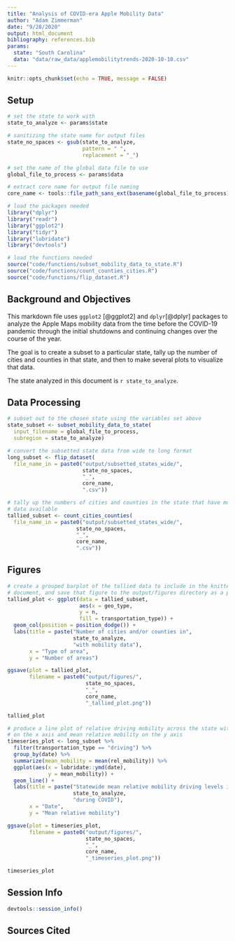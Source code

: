 ```yaml
---
title: "Analysis of COVID-era Apple Mobility Data"
author: "Adam Zimmerman"
date: "9/28/2020"
output: html_document
bibliography: references.bib
params:
  state: "South Carolina"
  data: "data/raw_data/applemobilitytrends-2020-10-10.csv"
---
```


```r
knitr::opts_chunk$set(echo = TRUE, message = FALSE)
```

## Setup

```r
# set the state to work with
state_to_analyze <- params$state

# sanitizing the state name for output files
state_no_spaces <- gsub(state_to_analyze,
                        pattern = " ",
                        replacement = "_")

# set the name of the global data file to use
global_file_to_process <- params$data

# extract core name for output file naming
core_name <- tools::file_path_sans_ext(basename(global_file_to_process))
```

```r
# load the packages needed
library("dplyr")
library("readr")
library("ggplot2")
library("tidyr")
library("lubridate")
library("devtools")

# load the functions needed
source("code/functions/subset_mobility_data_to_state.R")
source("code/functions/count_counties_cities.R")
source("code/functions/flip_dataset.R")
```

## Background and Objectives

This markdown file uses `ggplot2` [@ggplot2] and `dplyr`[@dplyr] packages to analyze the Apple Maps mobility data from the time before the COVID-19 pandemic through the initial shutdowns and continuing changes over the course of the year.

The goal is to create a subset to a particular state, tally up the number of cities and counties in that state, and then to make several plots to visualize that data.

The state analyzed in this document is `r state_to_analyze`.

## Data Processing
```r
# subset out to the chosen state using the variables set above
state_subset <- subset_mobility_data_to_state(
  input_filename = global_file_to_process,
  subregion = state_to_analyze)
```

```r
# convert the subsetted state data from wide to long format
long_subset <- flip_dataset(
  file_name_in = paste0("output/subsetted_states_wide/",
                        state_no_spaces,
                        "_",
                        core_name,
                        ".csv"))
```

```r
# tally up the numbers of cities and counties in the state that have mobility
# data available
tallied_subset <- count_cities_counties(
  file_name_in = paste0("output/subsetted_states_wide/",
                      state_no_spaces,
                      "_",
                      core_name,
                      ".csv"))
```

## Figures

```r
# create a grouped barplot of the tallied data to include in the knitted
# document, and save that figure to the output/figures directory as a png
tallied_plot <- ggplot(data = tallied_subset,
                       aes(x = geo_type,
                       y = n,
                       fill = transportation_type)) +
  geom_col(position = position_dodge()) +
  labs(title = paste("Number of cities and/or counties in",
                     state_to_analyze,
                     "with mobility data"),
       x = "Type of area",
       y = "Number of areas")

ggsave(plot = tallied_plot,
       filename = paste0("output/figures/",
                         state_no_spaces,
                         "_",
                         core_name,
                         "_tallied_plot.png"))

tallied_plot
```

```r
# produce a line plot of relative driving mobility across the state with data
# on the x axis and mean relative mobility on the y axis
timeseries_plot <- long_subset %>%
  filter(transportation_type == "driving") %>%
  group_by(date) %>%
  summarize(mean_mobility = mean(rel_mobility)) %>%
  ggplot(aes(x = lubridate::ymd(date),
             y = mean_mobility)) +
  geom_line() +
  labs(title = paste("Statewide mean relative mobility driving levels in",
                     state_to_analyze,
                     "during COVID"),
       x = "Date",
       y = "Mean relative mobility")

ggsave(plot = timeseries_plot,
       filename = paste0("output/figures/",
                         state_no_spaces,
                         "_",
                         core_name,
                         "_timeseries_plot.png"))

timeseries_plot
```

## Session Info

```r
devtools::session_info()
```

## Sources Cited


